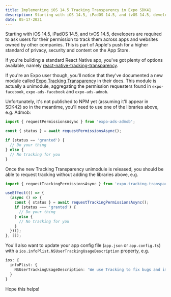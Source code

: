 ```yaml
---
title: Implementing iOS 14.5 Tracking Transparency in Expo SDK41
description: Starting with iOS 14.5, iPadOS 14.5, and tvOS 14.5, developers are required to ask users for permission to track.
date: 05-17-2021
---
```


Starting with iOS 14.5, iPadOS 14.5, and tvOS 14.5, developers are required to ask users for their permission to track them across apps and websites owned by other companies. This is part of Apple's push for a higher standard of privacy, security and content on the App Store.

If you're building a standard React Native app, you've got plenty of options available, namely [react-native-tracking-transparency](https://www.npmjs.com/package/react-native-tracking-transparency).

If you're an Expo user though, you'll notice that they've documented a new module called [Expo Tracking Transparency](https://docs.expo.io/versions/latest/sdk/tracking-transparency/) in their docs. This module is actually a unimodule, aggregating the permission requesters found in `expo-facebook`, `expo-ads-facebook` and `expo-ads-admob`.

Unfortunately, it's not published to NPM yet (assuming it'll appear in SDK42) so in the meantime, you'll need to use one of the libraries above, e.g. Admob:

```js
import { requestPermissionsAsync } from 'expo-ads-admob';

const { status } = await requestPermissionsAsync();

if (status == 'granted') {
  // Do your thing
} else {
  // No tracking for you
}
```

Once the new Tracking Transparency unimodule is released, you should be able to request tracking without adding the libraries above, e.g.

```js
import { requestTrackingPermissionsAsync } from 'expo-tracking-transparency';

useEffect(() => {
  (async () => {
    const { status } = await requestTrackingPermissionsAsync();
    if (status === 'granted') {
      // Do your thing
    } else {
      // No tracking for you
    }
  })();
}, []);
```

You'll also want to update your app config file (`app.json` or `app.config.ts`) with a `ios.infoPlist.NSUserTrackingUsageDescription` property, e.g.

```ts
ios: {
  infoPlist: {
    NSUserTrackingUsageDescription: 'We use Tracking to fix bugs and improve your experience.';
  }
}
```

Hope this helps!
